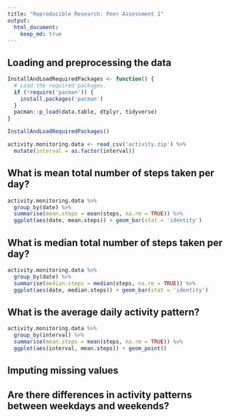 ```yaml
---
title: "Reproducible Research: Peer Assessment 1"
output: 
  html_document:
    keep_md: true
---
```



## Loading and preprocessing the data
```r
InstallAndLoadRequiredPackages <- function() {
  # Load the required packages.
  if (!require('pacman')) {
    install.packages('pacman')
  }
  pacman::p_load(data.table, dtplyr, tidyverse)
}

InstallAndLoadRequiredPackages()

activity.monitoring.data <- read_csv('activity.zip') %>%
  mutate(interval = as.factor(interval))
```


## What is mean total number of steps taken per day?
```r
activity.monitoring.data %>%
  group_by(date) %>%
  summarise(mean.steps = mean(steps, na.rm = TRUE)) %>%
  ggplot(aes(date, mean.steps)) + geom_bar(stat = 'identity')
```

## What is median total number of steps taken per day?
```r
activity.monitoring.data %>%
  group_by(date) %>%
  summarise(median.steps = median(steps, na.rm = TRUE)) %>%
  ggplot(aes(date, median.steps)) + geom_bar(stat = 'identity')
```


## What is the average daily activity pattern?
```r
activity.monitoring.data %>%
  group_by(interval) %>%
  summarise(mean.steps = mean(steps, na.rm = TRUE)) %>%
  ggplot(aes(interval, mean.steps)) + geom_point()
```

## Imputing missing values



## Are there differences in activity patterns between weekdays and weekends?

